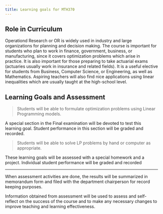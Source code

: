 ```yaml
---
title: Learning goals for MTH370
---
```


## Role in Curriculum

Operationd Research or OR is widely used in industry and large organizations for planning and decision making.  The course is important for students who plan to work in finance, government, business, or manufacturing, since it covers optimization problems which arise in practice.  It is also important for those preparing to take actuarial exams (actuaries usually work in insurance and related fields). It is a useful elective for students from Business, Computer Science, or Engineering, as well as Mathematics.  Aspiring teachers will also find nice applications using linear inequalities which are usually taught at the high-school level.

## Learning Goals and Assessment

> Students will be able to formulate optimization problems using Linear Programming models.

A special section in the Final examination will be devoted to test this learning goal. Student performance in this section will be graded and recorded.

> Students will be able to solve LP problems by hand or computer as appropriate.

 These learning goals will be assessed with a special homework and a project.  Individual student performance will be graded and recorded

----


When assessment activities are done, the results will be summarized in
memorandum form and filed with the department chairperson for record
keeping
purposes.

Information obtained from assessment will be used to assess and
self-reflect on the success of the course and to make any necessary
changes to
improve teaching and learning effectiveness.
